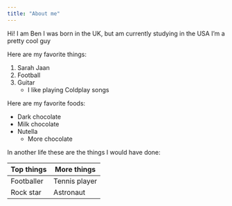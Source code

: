 ```yaml
---
title: "About me"
---
```


Hi!
I am Ben
I was born in the UK, but am currently studying in the USA
I'm a pretty cool guy

Here are my favorite things:

1. Sarah Jaan
2. Football
3. Guitar
    + I like playing Coldplay songs
    
Here are my favorite foods:

* Dark chocolate
* Milk chocolate
* Nutella
    + More chocolate

In another life these are the things I would have done:

Top things    | More things
------------- | -------------
Footballer    | Tennis player
Rock star     | Astronaut
